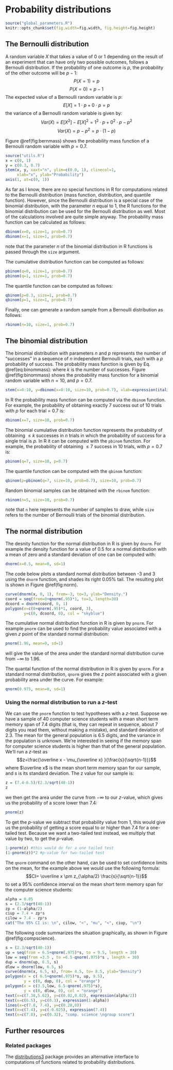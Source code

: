 # Probability distributions

```{r setup, include=FALSE}
source("global_parameters.R")
knitr::opts_chunk$set(fig.width=fig.width, fig.height=fig.height)
```

## The Bernoulli distribution {#bernoulli}

A random variable $X$ that takes a value of 0 or 1 depending on the result of an experiment that can have only two possible outcomes, follows a Bernoulli distribution. If the probability of one outcome is $p$, the probability of the other outcome will be $p-1$:
$$ P(X=1) = p$$
$$ P(X=0) = p-1$$
The expected value of a Bernoulli random variable is $p$:
$$ E[X]= 1\cdot p + 0\cdot p = p$$
the variance of a Bernoulli random variable is given by:
$$ Var(X) = E[X^2] - E[X]^2 = 1^2\cdot p + 0^2\cdot p - p^2 $$
$$Var(X) = p-p^2 = p\cdot(1-p)$$

Figure \@ref(fig:bernmass) shows the probability mass function of a Bernoulli random variable with $p=0.7$.

```{r bernmass, echo=FALSE, fig.cap="Probability mass function for a Bernoulli random variable."}
source("utils.R")
x = c(0, 1)
y = c(0.3, 0.7)
stem(x, y, xaxt="n", ylim=c(0.0, 1), clinecol=1,
     xlab="x", ylab="Probability")
axis(1, at=c(0, 1))
```

As far as I know, there are no special functions in R for computations related to the Bernoulli distribution (mass function, distribution, and quantile function). However, since the Bernoulli distribution is a special case of the binomial distribution, with the parameter $n$ equal to 1, the R functions for the binomial distribution can be used for the Bernoulli distribution as well. Most of the calculations involved are quite simple anyway. The probability mass function can be calculated as follows:
```{r}
dbinom(x=0, size=1, prob=0.7)
dbinom(x=1, size=1, prob=0.7)
```

note that the parameter $n$ of the binomial distribution in R functions is passed through the `size` argument.

The cumulative distribution function can be computed as follows:
```{r}
pbinom(q=0, size=1, prob=0.7)
pbinom(q=1, size=1, prob=0.7)
```

The quantile function can be computed as follows:
```{r}
qbinom(p=0.3, size=1, prob=0.7)
qbinom(p=1, size=1, prob=0.7)
```

Finally, one can generate a random sample from a Bernoulli distribution as follows:
```{r}
rbinom(n=10, size=1, prob=0.7)
```

## The binomial distribution {#binomial}

The binomial distribution with parameters $n$ and $p$ represents the number of "successes" in a sequence of $n$ independent Bernoulli trials, each with a $p$ probability of success. The probability mass function is given by Eq. \@ref(eq:binommass):
\begin{equation} 
	P(X=k) = \dbinom{n}{k} p^k (1-p)^{n-k}
	(\#eq:binommass)
\end{equation} 
where $k$ is the number of successes. Figure \@ref(fig:binommass) shows the probability mass function for a binomial random variable with $n=10$, and $p=0.7$.

```{r binommass, echo=FALSE, fig.cap="Probability mass function for a binomial random variable with $n=10$ and $p=0.7$. The plot shows the probability of obtaining exactly $k$ successes out of $n$ trials.", fig.width=fig.width*1.1}
stem(x=0:10, y=dbinom(x=0:10, size=10, prob=0.7), xlab=expression(italic(k)), ylab="Probability")
```

In R the probability mass function can be computed via the `dbinom` function. For example, the probability of obtaining exactly 7 success out of 10 trials with $p$ for each trial = 0.7 is:
```{r}
dbinom(x=7, size=10, prob=0.7)
```

The binomial cumulative distribution function represents the probability of obtaining $\leq k$ successes in $n$ trials in which the probability of success for a single trial is $p$. In R it can be computed with the `pbinom` function. For example, the probability of obtaining $\leq 7$ success in 10 trials, with $p=0.7$ is:
```{r}
pbinom(q=7, size=10, p=0.7)
```

The quantile function can be computed with the `qbinom` function:
```{r}
qbinom(p=pbinom(q=7, size=10, prob=0.7), size=10, prob=0.7)
```

Random binomial samples can be obtained with the `rbinom` function:
```{r}
rbinom(n=5, size=10, prob=0.7)
```

note that `n` here represents the number of samples to draw, while `size` refers to the number of Bernoulli trials of the binomial distribution.

## The normal distribution {#normal}

The desnity function for the normal distribution in R is given by `dnorm`. For example the density function for a value of 0.5 for a normal distribution with a mean of zero and a standard deviation of one can be computed with:
```{r}
dnorm(x=0.5, mean=0, sd=1)
```

The code below plots a standard normal distribution between -3 and 3 using the `dnorm` function, and shades its right $0.05\%$ tail. The resulting plot is shown in Figure \@ref(fig:norm).
```{r norm, fig.cap="The standard normal distribution"}
curve(dnorm(x, 0, 1), from=-3, to=3, ylab="Density.")
coord = seq(from=0+qnorm(.95)*1, to=3, length=30)
dcoord = dnorm(coord, 0, 1)
polygon(x=c(0+qnorm(.95)*1, coord, 3),
        y=c(0, dcoord, 0), col = "skyblue")
```

The cumulative normal distribution function in R is given by `pnorm`. For example `pnorm` can be used to find the probability value associated with a given $z$ point of the standard normal distribution:
```{r}
pnorm(1.96, mean=0, sd=1)
```

will give the value of the area under the standard normal distribution curve from $-\infty$ to $1.96$.

The quantal function of the normal distribution in R is given by `qnorm`. For a standard normal distribution, `qnorm` gives the *z* point associated with a given probability area under the curve. For example:
```{r}
qnorm(0.975, mean=0, sd=1)
```

### Using the normal distribution to run a *z*-test 

We can use the `pnorm` function to test hypotheses with a *z*-test. Suppose we have a sample of 40 computer science students with a mean short term memory span of $7.4$ digits (that is, they can repeat in sequence, about $7$ digits you read them, without making a mistake), and standard deviation of $2.3$. The mean for the general population is $6.5$ digits, and the variance in the population is unknown. We're interested in seeing if the memory span for computer science students is higher than that of the general population. We'll run a *z*-test as
$$z=\frac{\overline x - \mu_{\overline x} }{\frac{s}{\sqrt{n-1}}}$$
where $\overline x$ is the mean short term memory span for our sample, and $s$ is its standard deviation. The z value for our sample is:
```{r}
z = (7.4-6.5)/(2.3/sqrt(40-1))
z
```

we then get the area under the curve from  $-\infty$ to our *z*-value, which gives us the probability of a score lower than $7.4$:
```{r}
pnorm(z)
```

To get the *p*-value we subtract that probability value from $1$, this would give us the probability of getting a score equal to or higher than $7.4$ for a one-tailed test. Because we want a two-tailed test instead, we multiply that value by two, to get the *p*-value.
```{r}
1-pnorm(z) #this would do for a one tailed test
(1-pnorm(z))*2 #p-value for two-tailed test
```

  

The `qnorm` command on the other hand, can be used to set confidence limits on the mean, for the example above we would use the following formula:
$$CI= \overline x \pm z_{\alpha/2} \frac{s}{\sqrt{n-1}}$$
to set a $95\%$ confidence interval on the mean short term memory span for the computer science students:

```{r}
alpha = 0.05
s = (2.3/sqrt(40-1))
zp = (1-alpha/2)
ciup = 7.4 + zp*s
cilow = 7.4 - zp*s
cat("The 95% CI is: \n", cilow, "<", "mu", "<", ciup, "\n")
```

The following code summarizes the situation graphically, as shown in Figure \@ref(fig:compscience).

```{r compscience, fig.cap="Illustration of the *z*-test for the short term memory span experiment.", fig.width=fig.width*1.5, fig.height=fig.height*1.5}
s = (2.3/sqrt(40-1))
up = seq(from = 6.5+qnorm(.975)*s, to = 9.5, length = 30)
low = seq(from =3.5 , to =6.5-qnorm(.975)*s , length = 30)
dup = dnorm(up, 6.5, s)
dlow = dnorm(low, 6.5, s)
curve(dnorm(x, 6.5, s), from= 4.5, to= 8.5, ylab="Density")
polygon(x = c( 6.5+qnorm(.975)*s, up, 9.5),
        y = c(0, dup, 0), col = "orange")
polygon(x = c(3.5,low, 6.5-qnorm(.975)*s),
        y = c(0, dlow, 0), col = "orange")
text(x=c(7.38,5.62), y=c(0.02,0.02), expression(alpha/2))
text(x=c(6.5), y=c(0.3), expression(1-alpha))
lines(x=c(7.8, 7.4), y=c(0.28,0))
text(x=c(7.4), y=c(-0.025), expression(7.4))
text(x=c(7.8), y=c(0.32), "comp. science \ngroup score")
```

## Further resources {#distrres}

### Related packages {#distrrelpkg}

The [distributions3](https://cran.r-project.org/web/packages/distributions3/) package provides an alternative interface to computations of functions related to probability distributions.
